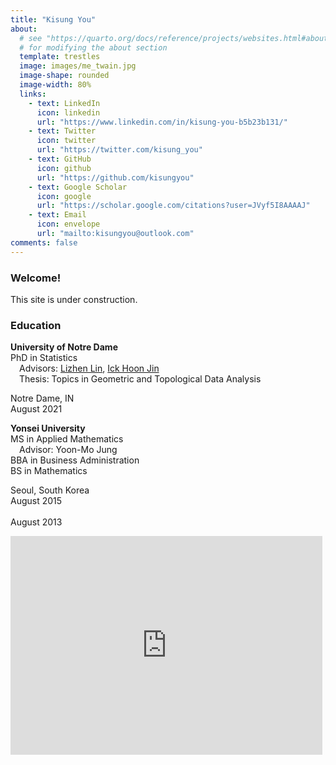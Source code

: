 ```yaml
---
title: "Kisung You"
about:
  # see "https://quarto.org/docs/reference/projects/websites.html#about"
  # for modifying the about section
  template: trestles
  image: images/me_twain.jpg
  image-shape: rounded
  image-width: 80%
  links:
    - text: LinkedIn
      icon: linkedin
      url: "https://www.linkedin.com/in/kisung-you-b5b23b131/"
    - text: Twitter
      icon: twitter
      url: "https://twitter.com/kisung_you"
    - text: GitHub
      icon: github
      url: "https://github.com/kisungyou"
    - text: Google Scholar
      icon: google
      url: "https://scholar.google.com/citations?user=JVyf5I8AAAAJ"
    - text: Email
      icon: envelope
      url: "mailto:kisungyou@outlook.com"
comments: false
---
```


::: column-page
### Welcome!

This site is under construction.

### Education

::: {.d-flex .justify-content-between}
<div>

**University of Notre Dame**\
PhD in Statistics\
&emsp;Advisors: [Lizhen Lin](https://www3.nd.edu/~llin4/), [Ick Hoon Jin](https://scholar.google.com/citations?user=nDzKeGwAAAAJ&hl=en)\
&emsp;Thesis: Topics in Geometric and Topological Data Analysis

</div>

::: text-end
Notre Dame, IN\
August 2021
:::
:::

::: {.d-flex .justify-content-between}
**Yonsei University**\
MS in Applied Mathematics\
&emsp;Advisor: Yoon-Mo Jung\
BBA in Business Administration\
BS in Mathematics

::: text-end
Seoul, South Korea\
August 2015\
\
August 2013
:::
:::


<iframe src="https://www.google.com/maps/embed?pb=!1m18!1m12!1m3!1d2997.254225249731!2d-72.93592958329968!3d41.303332779271805!2m3!1f0!2f0!3f0!3m2!1i1024!2i768!4f13.1!3m3!1m2!1s0x89e7d852693eb02d%3A0xf79da3ec563c4bae!2sYale%20School%20of%20Medicine!5e0!3m2!1sen!2sus!4v1635886540913!5m2!1sen!2sus" width="99%" height="350px" frameborder="0" style="border:0;" allowfullscreen loading="lazy">

</iframe>
:::
